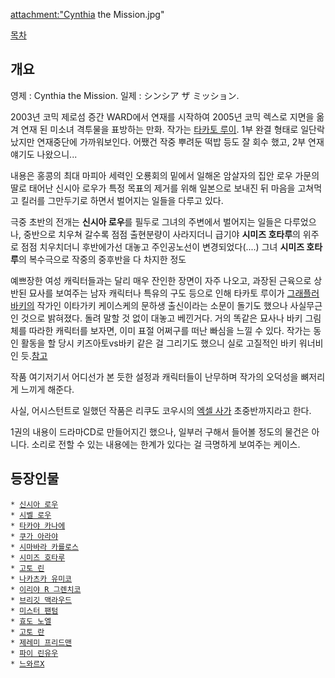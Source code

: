 attachment:"Cynthia the Mission.jpg"

[[목차]]

== 개요 ==
영제 : Cynthia the Mission.
일제 : シンシア ザ ミッション.

2003년 코믹 제로섬 증간 WARD에서 연재를 시작하여 2005년 코믹 렉스로 지면을 옮겨 연재 된 미소녀 격투물을 표방하는 만화. 작가는 [[타카토 루이]]. 1부 완결 형태로 일단락 났지만 연재중단에 가까워보인다. 어쨌건 작중 뿌려둔 떡밥 등도 잘 회수 했고, 2부 연재 얘기도 나왔으니...

내용은 홍콩의 최대 마피아 세력인 오룡회의 밑에서 일해온 암살자의 집안 로우 가문의 딸로 태어난 신시아 로우가 특정 목표의 제거를 위해 일본으로 보내진 뒤 마음을 고쳐먹고 킬러를 그만두기로 하면서 벌어지는 일들을 다루고 있다. 

극중 초반의 전개는 '''신시아 로우'''를 필두로 그녀의 주변에서 벌어지는 일들은 다루었으나, 중반으로 치우쳐 갈수록 점점 출현분량이 사라지더니 급기야 '''시미즈 호타루'''의 위주로 점점 치우치더니 후반에가선 대놓고 주인공노선이 변경되었다(....) 그녀 '''시미즈 호타루'''의 복수극으로 작중의 중후반을 다 차지한 정도  

예쁘장한 여성 캐릭터들과는 달리 매우 잔인한 장면이 자주 나오고, 과장된 근육으로 상반된 묘사를 보여주는 남자 캐릭터나 특유의 구도 등으로 인해 타카토 루이가 [[그래플러 바키]]의 작가인 이타가키 케이스케의 문하생 출신이라는 소문이 돌기도 했으나 사실무근인 것으로 밝혀졌다. 돌려 말할 것 없이 대놓고 베낀거다. 거의 똑같은 묘사나 바키 그림체를 따라한 캐릭터를 보자면, 이미 표절 어쩌구를 떠난 빠심을 느낄 수 있다. 작가는 동인 활동을 할 당시 키즈아토vs바키 같은 걸 그리기도 했으니 실로 고질적인 바키 워너비인 듯.[http://gall.dcinside.com/list.php?id=comic_new&no=610403&page=2 참고]
 
작품 여기저기서 어디선가 본 듯한 설정과 캐릭터들이 난무하며 작가의 오덕성을 뼈저리게 느끼게 해준다.

사실, 어시스턴트로 일했던 작품은 리쿠도 코우시의 [[엑셀 사가]] 초중반까지라고 한다.

1권의 내용이 드라마CD로 만들어지긴 했으나, 일부러 구해서 들어볼 정도의 물건은 아니다. 소리로 전할 수 있는 내용에는 한계가 있다는 걸 극명하게 보여주는 케이스.

== 등장인물 ==
 * [[신시아 로우]]
 * [[시벨 로우]]
 * [[타카야 카나에]]
 * [[쿠가 아라야]]
 * [[시마바라 카를로스]]
 * [[시미즈 호타루]]
 * [[고토 린]]
 * [[나카츠카 유미코]] 
 * [[이리야 R 그렌치코]]
 * [[브리깃 맥라우드]]
 * [[미스터 팬텀]]
 * [[효도 노엘]]
 * [[고토 란]]
 * [[제레미 프리드맨]]
 * [[파이 린유우]]
 * [[느와르X]]
